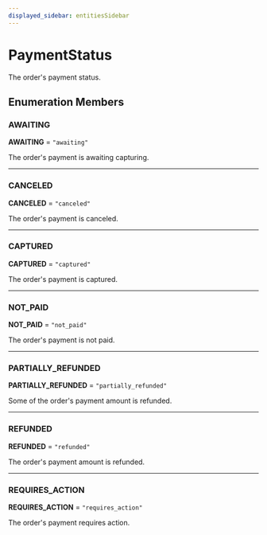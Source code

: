 ```yaml
---
displayed_sidebar: entitiesSidebar
---
```



# PaymentStatus

The order's payment status.

## Enumeration Members

### AWAITING

 **AWAITING** = ``"awaiting"``

The order's payment is awaiting capturing.

___

### CANCELED

 **CANCELED** = ``"canceled"``

The order's payment is canceled.

___

### CAPTURED

 **CAPTURED** = ``"captured"``

The order's payment is captured.

___

### NOT\_PAID

 **NOT\_PAID** = ``"not_paid"``

The order's payment is not paid.

___

### PARTIALLY\_REFUNDED

 **PARTIALLY\_REFUNDED** = ``"partially_refunded"``

Some of the order's payment amount is refunded.

___

### REFUNDED

 **REFUNDED** = ``"refunded"``

The order's payment amount is refunded.

___

### REQUIRES\_ACTION

 **REQUIRES\_ACTION** = ``"requires_action"``

The order's payment requires action.
